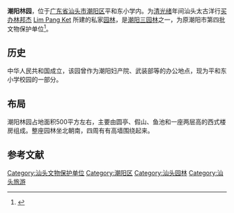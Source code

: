 {{文物保护单位
|名称 = 林园
|图片 = 林园-正面.JPG
|说明 = 
|级别 = 3
|省名 = 广东省
|市/县名 = 潮阳区
|所在 = [[汕头市|汕头市]][[潮阳区|潮阳区]]
|坐标 =<!-- 请使用{{Coord}}模板 -->
|分类 = 
|时代 = 清代
|编号 = 
|登录 = 
}}
'''潮阳林园'''，位于[[广东省|广东省]][[汕头市|汕头市]][[潮阳区|潮阳区]]平和东小学内。为[[清朝|清]][[光绪|光绪]]年间汕头太古洋行[[买办|买办]][[林邦杰|林邦杰]] [[Lim_Pang_Ket|Lim Pang Ket]] 所建的私家[[园林|园林]]，是[[潮阳三园林|潮阳三园林]]之一，为原潮阳市第四批文物保护单位<ref>{{cite journal zh|first=陆琦|last= |date=2007年|title=潮阳林园Lin Park of Chaoyang|journal=广东园林|volume=29|pages=78|issn=16712641}}</ref>。

==历史==
中华人民共和国成立，该园曾作为潮阳妇产院、武装部等的办公地点，现为平和东小学校园的一部分。
==布局==
潮阳林园占地面积500平方左右，主要由圆亭、假山、鱼池和一座两层高的西式楼房组成。整座园林坐北朝南，四周有有高墙围绕起来。

==参考文献==
{{commonscat|Lin's Garden (Chaoyang)}}
{{reflist}}

[[Category:汕头文物保护单位|Category:汕头文物保护单位]]
[[Category:潮阳区|Category:潮阳区]]
[[Category:汕头园林|Category:汕头园林]]
[[Category:汕头旅游|Category:汕头旅游]]